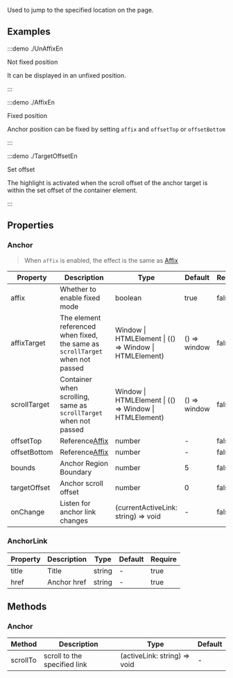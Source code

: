 Used to jump to the specified location on the page.

## Examples

:::demo ./UnAffixEn

Not fixed position

It can be displayed in an unfixed position.

:::

:::demo ./AffixEn

Fixed position

Anchor position can be fixed by setting `affix` and `offsetTop` or `offsetBottom`

:::

:::demo ./TargetOffsetEn

Set offset

The highlight is activated when the scroll offset of the anchor target is within the set offset of the container element.

:::

## Properties

### Anchor

> When `affix` is enabled, the effect is the same as [Affix](/Affix)

| Property | Description | Type | Default | Require |
| --- | --- | --- | --- | --- |
| affix | Whether to enable fixed mode | boolean | true | false |
| affixTarget | The element referenced when fixed, the same as `scrollTarget` when not passed | Window \| HTMLElement \| (() => Window \| HTMLElement) | () => window | false |
| scrollTarget | Container when scrolling, same as `scrollTarget` when not passed | Window \| HTMLElement \| (() => Window \| HTMLElement) | () => window | false |
| offsetTop | Reference[Affix](/components/Affix) | number | - | false |
| offsetBottom | Reference[Affix](/components/Affix) | number | - | false |
| bounds | Anchor Region Boundary | number | 5 | false |
| targetOffset | Anchor scroll offset | number | 0 | false |
| onChange | Listen for anchor link changes | (currentActiveLink: string) => void | - | false |

### AnchorLink

| Property | Description | Type   | Default | Require |
| -------- | ----------- | ------ | ------- | ------- |
| title    | Title       | string | -       | true    |
| href     | Anchor href | string | -       | true    |

## Methods

### Anchor

| Method   | Description                  | Type                         | Default |
| -------- | ---------------------------- | ---------------------------- | ------- |
| scrollTo | scroll to the specified link | (activeLink: string) => void | -       |
